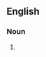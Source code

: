==English==

===Noun===
{{head|en|noun plural form|head=[[purse]] [[seine]]s}}

# {{plural of|purse seine|lang=en}}